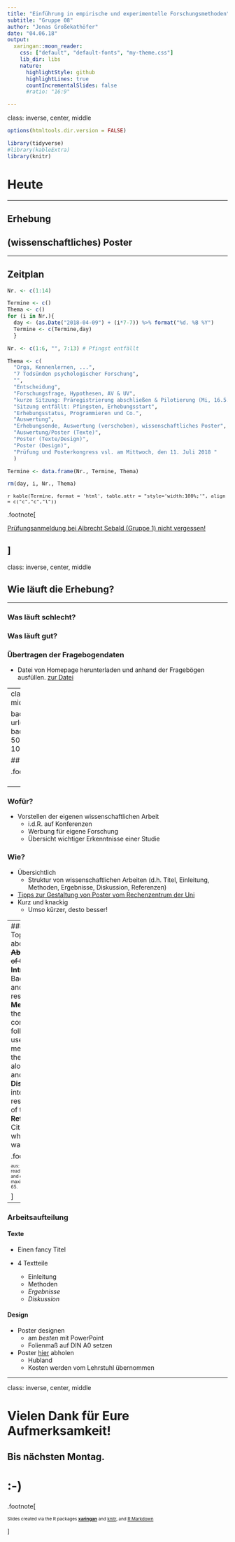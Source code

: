 ```yaml
---
title: "Einführung in empirische und experimentelle Forschungsmethoden"
subtitle: "Gruppe 08"
author: "Jonas Großekathöfer"
date: "04.06.18"
output:
  xaringan::moon_reader:
    css: ["default", "default-fonts", "my-theme.css"]
    lib_dir: libs
    nature:
      highlightStyle: github
      highlightLines: true
      countIncrementalSlides: false
      #ratio: "16:9"

---
```

class: inverse, center, middle

```r
options(htmltools.dir.version = FALSE)

library(tidyverse)
#library(kableExtra)
library(knitr)

```

# Heute
 --- 

## Erhebung
## (wissenschaftliches) Poster

---

## Zeitplan

```r

Nr. <- c(1:14)

Termine <- c()
Thema <- c()
for (i in Nr.){
  day <- (as.Date("2018-04-09") + (i*7-7)) %>% format("%d. %B %Y")
  Termine <- c(Termine,day)
  }

Nr. <- c(1:6, "", 7:13) # Pfingst entfällt 

Thema <- c(
  "Orga, Kennenlernen, ...",                                                               # Sitzung 1
  "7 Todsünden psychologischer Forschung",                                                 # Sitzung 2
  "",                                                                                      # Sitzung 3
  "Entscheidung",                                                                          # Sitzung 4
  "Forschungsfrage, Hypothesen, AV & UV",                                                  # Sitzung 5
  "kurze Sitzung: Präregistrierung abschließen & Pilotierung (Mi, 16.5., oder Do, 17.5.)", # Sitzung 6
  "Sitzung entfällt: Pfingsten, Erhebungsstart",                                           #  
  "Erhebungsstatus, Programmieren und Co.",                                                # Sitzung 7
  "Auswertung",                                                                            # Sitzung 8
  "Erhebungsende, Auswertung (verschoben), wissenschaftliches Poster",                     # Sitzung 9
  "Auswertung/Poster (Texte)",                                                             # Sitzung 10
  "Poster (Texte/Design)",                                                                 # Sitzung 11
  "Poster (Design)",                                                                       # Sitzung 12
  "Prüfung und Posterkongress vsl. am Mittwoch, den 11. Juli 2018 "                        # Sitzung 13
  )

Termine <- data.frame(Nr., Termine, Thema)

rm(day, i, Nr., Thema)

```

<font size="-1">`r kable(Termine, format = 'html', table.attr = "style='width:100%;'", align = c("c","c","l")) `</font>

.footnote[

[Prüfungsanmeldung bei Albrecht Sebald (Gruppe 1) nicht vergessen!](https://www-sbhome1.zv.uni-wuerzburg.de/qisserver/rds?state=verpublish&status=init&vmfile=no&publishid=191119&moduleCall=webInfo&publishConfFile=webInfo&publishSubDir=veranstaltung)

]
---

class: inverse, center, middle

## Wie läuft die Erhebung?

---

### Was läuft schlecht?

### Was läuft gut?

### Übertragen der Fragebogendaten

-   Datei von Homepage herunterladen und anhand der Fragebögen ausfüllen. [zur Datei](/material/fb-ratings.csv)

---
class: inverse, center, middle

background-image: url(img/8_1_ich_poster.png)
background-position: 50% 50%
background-size: 100%

## wissenschaftliche Poster


.footnote[
<font color="white">Psychologie & Gehirn, 2018, Gießen</font color>
]


---

### Wofür?

-   Vorstellen der eigenen wissenschaftlichen Arbeit
    -   i.d.R. auf Konferenzen
    -   Werbung für eigene Forschung
    -   Übersicht wichtiger Erkenntnisse einer Studie

### Wie?

-   Übersichtlich
    -   Struktur von wissenschaftlichen Arbeiten (d.h. Titel, Einleitung, Methoden, Ergebnisse, Diskussion, Referenzen)
-   [Tipps zur Gestaltung von Poster vom Rechenzentrum der Uni](https://www.rz.uni-wuerzburg.de/dienste/druck/posterdruck/postergestaltung/)
-   Kurz und knackig
    -   Umso kürzer, desto besser!

---
### Struktur
0. **Title**: Topic and information about the authors.
0. ~~**Abstract**: Brief overview of the article.~~
0. **Introduction**: Background information and statement of the research hypothesis.
0. **Methods**: Details of how the study was conducted, procedures followed, instruments used and Variables measured.
0. **Results**: All the data of the study along with figures, tables and/or graphs.
0. **Discussion**: The interpretation of the results and implications of the study.
0. **References**/Bibliography: Citations of sources from where the information was obtained.

.footnote[

<font size="-2">aus: Subramanyam, R. V. (2013). Art of reading a journal article: Methodically and effectively. Journal of oral and maxillofacial pathology: JOMFP, 17(1), 65.</font size>

]

---

### Arbeitsaufteilung

#### Texte

-   Einen fancy Titel

-   4 Textteile
    -   Einleitung
    -   Methoden
    -   *Ergebnisse*
    -   *Diskussion*

#### Design

-   Poster designen
    -   am *besten* mit PowerPoint
    -   Folienmaß auf DIN A0 setzen
    
-   Poster [hier](https://www.rz.uni-wuerzburg.de/it-support/) abholen
    -   Hubland
    -   Kosten werden vom Lehrstuhl übernommen

---
class: inverse, center, middle

# Vielen Dank für Eure Aufmerksamkeit!
## Bis nächsten Montag.  

# :-)


.footnote[

<font size="-2">Slides created via the R packages [**xaringan**](https://github.com/yihui/xaringan) and [knitr](http://yihui.name/knitr), and [R Markdown](https://rmarkdown.rstudio.com)</font size>

]